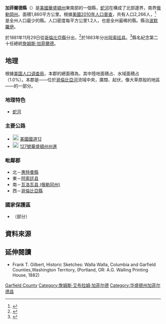 {{noteTA
|G1=USState
|1=zh-hans:加菲尔德;zh-tw:加菲爾德;zh-hk:加菲;
}}
{{Otheruses|加菲爾德縣|subject=美國華盛頓州的一個縣|other=同名的縣}}
{{Infobox U.S. County
| county  = 加菲爾德縣
| state = 華盛頓州 
| en county  = Garfield County
| en state = Washington 
| seal = 
| map = Map of Washington highlighting Garfield County.svg
| map size = 225
| founded = 1881年11月29日
| seat = [[波默罗伊_(华盛顿州)|波默罗伊]] 
| largest city wl = 波默罗伊
| area = {{convert|718|sqmi|disp=flip}} 
| area land = {{convert|711|sqmi|disp=flip}}
| area water = {{convert|8|sqmi|disp=flip}}
| area percentage = 1.0 
| census yr = 2012
| pop = 2,228（估計）
| density = 1.2
| time zone = 太平洋时区
| UTC offset = -8
| DST offset = -7
| web = www.co.garfield.wa.us
}}
'''加菲爾德縣'''（{{lang-en|Garfield County}}）是[[美國|美國]][[華盛頓州|華盛頓州]]東南部的一個縣，[[蛇河|蛇河]]在構成了北部邊界，南界[[俄勒岡州|俄勒岡州]]。面積1,860平方公里。根據[[美國2010年人口普查|美國2010年人口普查]]，共有人口2,266人，<ref name="QF">{{cite web |title=State & County QuickFacts |url=http://quickfacts.census.gov/qfd/states/53/53023.html |publisher=美國人口調查局 |accessdate=2014-01-07 |deadurl=yes |archiveurl=https://www.webcitation.org/604Tba0Mx?url=http://quickfacts.census.gov/qfd/states/53/53023.html |archivedate=2011-07-10 }}</ref> 是全州人口最少的縣。人口密度每平方公里1.2人，也是全州最稀的縣。縣治[[波默羅伊_(華盛頓州)|波默羅伊]]。

於1881年11月29日從[[哥倫比亞縣_(華盛頓州)|哥倫比亞縣]]分出，<ref>{{cite web |url=http://www.historylink.org/essays/output.cfm?file_id=5380 |title=Milestones for Washington State History -- Part 2: 1851 to 1900 |work=HistoryLink |date=2010-06-13 |accessdate=2014-01-19 |archive-date=2008-01-19 |archive-url=https://web.archive.org/web/20080119155050/http://www.historylink.org/essays/output.cfm?file_id=5380 |dead-url=no }}</ref>於1883年分出[[阿索廷县_(华盛顿州)|阿索廷县]]。<ref>{{cite web |url=http://www.historylink.org/index.cfm?DisplayPage=output.cfm&file_id=7643 |title=Asotin County -- Thumbnail History |first=Phil |last=Dougherty |date=2006-02-14 |work=HistoryLink |accessdate=2014-01-19 |archive-date=2013-12-31 |archive-url=https://web.archive.org/web/20131231001137/http://www.historylink.org/index.cfm?DisplayPage=output.cfm&file_id=7643 |dead-url=no }}</ref>縣名紀念第二十任總統[[詹姆斯·加菲爾德|詹姆斯·加菲爾德]]。

== 地理 ==
根據[[美国人口调查局|美国人口调查局]]，本郡的總面積為{{convert|718|sqmi|disp=flip}}，其中陸地面積占{{convert|711|sqmi|disp=flip}}、水域面積占{{convert|8|sqmi|disp=flip}} （1.0%）。{{GR|1}}本郡是{{link-en|帕卢斯|Palouse}}——位於[[哥倫比亞河|哥倫比亞河]]流域中央，廣闊、起伏，像大草原般的地區——的一部分。

=== 地理特色 ===
*[[蛇河|蛇河]]

=== 主要公路 ===
*[[Image:US_12.svg|20px]] [[美國國道12|美國國道12]]
*[[Image:WA-127.svg|20px]] [[127號華盛頓州州進|127號華盛頓州州進]]

=== 毗鄰郡 ===
*北－[[惠特曼縣|惠特曼縣]]
*東－[[阿索廷县_(华盛顿州)|阿索廷县]]
*南－[[瓦洛瓦县_(俄勒冈州)|瓦洛瓦县 (俄勒冈州)]]
*西－[[哥倫比亞縣_(華盛頓州)|哥倫比亞縣]]

=== 國家保護區 ===
*{{Link-en|尤馬蒂拉國家森林|Umatilla National Forest}}（部分）

== 資料來源 ==
{{Reflist}}

== 延伸閱讀 ==
* Frank T. Gilbert, Historic Sketches:  Walla Walla, Columbia and Garfield Counties,Washington Territory,  (Portland, OR:  A.G. Walling Printing House, 1882)

{{Geographic Location
|中央    = 加菲尔德县
|北      = [[惠特曼縣|惠特曼縣]]
|東北    = 
|東      = [[阿索廷县_(华盛顿州)|阿索廷县]]
|東南    = 
|南      = [[瓦洛瓦县_(俄勒冈州)|瓦洛瓦县 (俄勒冈州)]]
|西南    = 
|西      = [[哥倫比亞縣_(華盛頓州)|哥倫比亞縣]]
|西北    = 
}}

{{Garfield County, Washington}}
{{Washington}}

[[Category:华盛顿州行政区划|Garfield County]]
[[Category:詹姆斯·艾布拉姆·加菲尔德|Category:詹姆斯·艾布拉姆·加菲尔德]]
[[Category:华盛顿州加菲尔德县|Category:华盛顿州加菲尔德县]]